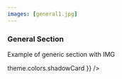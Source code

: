 ```yaml
---
images: [general1.jpg]
---
```


<Div
  sx={{
    display: 'flex',
    justifyContent: 'center',
    flexWrap: 'wrap',
    padding: ['0', '0', '24px']
  }}
>
  <Div
    sx={{
      marginTop: '3%'
    }}
  >
    <h3>General Section</h3>
    <p> Example of generic section with IMG </p>
  </Div>
  <Div
    sx={{
      width: '100%',
      display: 'flex',
      justifyContent: 'center'
    }}
  >
    <ImgGatsby
      fluid={props.imagesFluid['general1.jpg']}
      sx={{
        width: '100%',
        maxWidth: '300px',
        borderRadius: '20px',
        height: 'auto',
        boxShadow: theme => theme.colors.shadowCard
      }}
    />
  </Div>
</Div>
